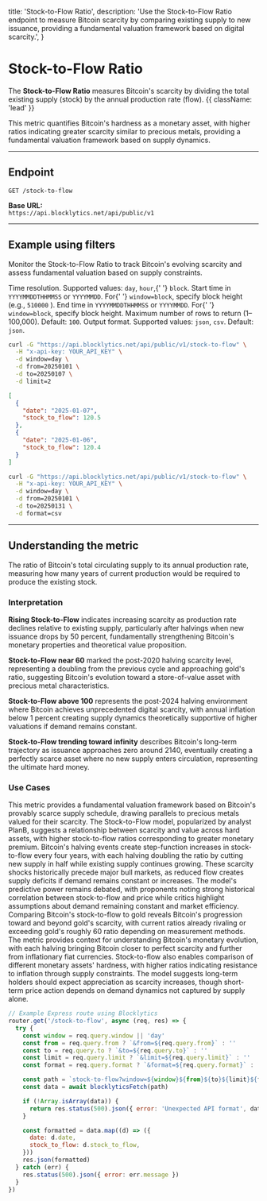   title: 'Stock-to-Flow Ratio',
  description:
    'Use the Stock-to-Flow Ratio endpoint to measure Bitcoin scarcity by comparing existing supply to new issuance, providing a fundamental valuation framework based on digital scarcity.',
}

# Stock-to-Flow Ratio

The **Stock-to-Flow Ratio** measures Bitcoin's scarcity by dividing the total existing supply (stock) by the annual production rate (flow). {{ className: 'lead' }}

This metric quantifies Bitcoin's hardness as a monetary asset, with higher ratios indicating greater scarcity similar to precious metals, providing a fundamental valuation framework based on supply dynamics.

---

## Endpoint

`GET /stock-to-flow`

**Base URL:**  
`https://api.blocklytics.net/api/public/v1`

---

## Example using filters

<Row>
  <Col>

Monitor the Stock-to-Flow Ratio to track Bitcoin's evolving scarcity and assess fundamental valuation based on supply constraints.

<Properties>
  <Property name="window" type="string">
    Time resolution. Supported values: <code>day</code>, <code>hour</code>,{' '}
    <code>block</code>.
  </Property>
  <Property name="from" type="string">
    Start time in <code>YYYYMMDDTHHMMSS</code> or <code>YYYYMMDD</code>. For{' '}
    <code>window=block</code>, specify block height (e.g., <code>510000</code>
    ).
  </Property>
  <Property name="to" type="string">
    End time in <code>YYYYMMDDTHHMMSS</code> or <code>YYYYMMDD</code>. For{' '}
    <code>window=block</code>, specify block height.
  </Property>
  <Property name="limit" type="integer">
    Maximum number of rows to return (1–100,000). Default: <code>100</code>.
  </Property>
  <Property name="format" type="string">
    Output format. Supported values: <code>json</code>, <code>csv</code>.
    Default: <code>json</code>.
  </Property>
</Properties>

  </Col>
  <Col>

```bash {title="Requesting Stock-to-Flow Ratio data"}
curl -G "https://api.blocklytics.net/api/public/v1/stock-to-flow" \
  -H "x-api-key: YOUR_API_KEY" \
  -d window=day \
  -d from=20250101 \
  -d to=20250107 \
  -d limit=2
```

```json {title="Sample JSON response"}
[
  {
    "date": "2025-01-07",
    "stock_to_flow": 120.5
  },
  {
    "date": "2025-01-06",
    "stock_to_flow": 120.4
  }
]
```

```bash {title="Exporting as CSV"}
curl -G "https://api.blocklytics.net/api/public/v1/stock-to-flow" \
  -H "x-api-key: YOUR_API_KEY" \
  -d window=day \
  -d from=20250101 \
  -d to=20250131 \
  -d format=csv
```

  </Col>
</Row>

---

## Understanding the metric

<Row>
  <Col>

<Properties>
  <Property name="stock_to_flow" type="number">
    The ratio of Bitcoin's total circulating supply to its annual production
    rate, measuring how many years of current production would be required to
    produce the existing stock.
  </Property>
</Properties>

### Interpretation

**Rising Stock-to-Flow** indicates increasing scarcity as production rate declines relative to existing supply, particularly after halvings when new issuance drops by 50 percent, fundamentally strengthening Bitcoin's monetary properties and theoretical value proposition.

**Stock-to-Flow near 60** marked the post-2020 halving scarcity level, representing a doubling from the previous cycle and approaching gold's ratio, suggesting Bitcoin's evolution toward a store-of-value asset with precious metal characteristics.

**Stock-to-Flow above 100** represents the post-2024 halving environment where Bitcoin achieves unprecedented digital scarcity, with annual inflation below 1 percent creating supply dynamics theoretically supportive of higher valuations if demand remains constant.

**Stock-to-Flow trending toward infinity** describes Bitcoin's long-term trajectory as issuance approaches zero around 2140, eventually creating a perfectly scarce asset where no new supply enters circulation, representing the ultimate hard money.

### Use Cases

This metric provides a fundamental valuation framework based on Bitcoin's provably scarce supply schedule, drawing parallels to precious metals valued for their scarcity. The Stock-to-Flow model, popularized by analyst PlanB, suggests a relationship between scarcity and value across hard assets, with higher stock-to-flow ratios corresponding to greater monetary premium. Bitcoin's halving events create step-function increases in stock-to-flow every four years, with each halving doubling the ratio by cutting new supply in half while existing supply continues growing. These scarcity shocks historically precede major bull markets, as reduced flow creates supply deficits if demand remains constant or increases. The model's predictive power remains debated, with proponents noting strong historical correlation between stock-to-flow and price while critics highlight assumptions about demand remaining constant and market efficiency. Comparing Bitcoin's stock-to-flow to gold reveals Bitcoin's progression toward and beyond gold's scarcity, with current ratios already rivaling or exceeding gold's roughly 60 ratio depending on measurement methods. The metric provides context for understanding Bitcoin's monetary evolution, with each halving bringing Bitcoin closer to perfect scarcity and further from inflationary fiat currencies. Stock-to-flow also enables comparison of different monetary assets' hardness, with higher ratios indicating resistance to inflation through supply constraints. The model suggests long-term holders should expect appreciation as scarcity increases, though short-term price action depends on demand dynamics not captured by supply alone.

  </Col>
  <Col>

```js {title="Node.js (Express) example"}
// Example Express route using Blocklytics
router.get('/stock-to-flow', async (req, res) => {
  try {
    const window = req.query.window || 'day'
    const from = req.query.from ? `&from=${req.query.from}` : ''
    const to = req.query.to ? `&to=${req.query.to}` : ''
    const limit = req.query.limit ? `&limit=${req.query.limit}` : ''
    const format = req.query.format ? `&format=${req.query.format}` : ''

    const path = `stock-to-flow?window=${window}${from}${to}${limit}${format}`
    const data = await blocklyticsFetch(path)

    if (!Array.isArray(data)) {
      return res.status(500).json({ error: 'Unexpected API format', data })
    }

    const formatted = data.map((d) => ({
      date: d.date,
      stock_to_flow: d.stock_to_flow,
    }))
    res.json(formatted)
  } catch (err) {
    res.status(500).json({ error: err.message })
  }
})
```

  </Col>
</Row>
